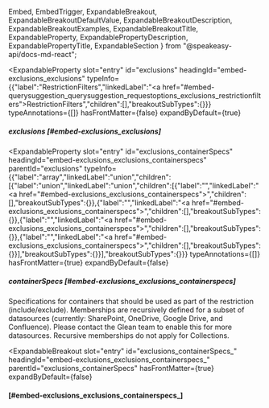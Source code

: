   Embed,
  EmbedTrigger,
  ExpandableBreakout,
  ExpandableBreakoutDefaultValue,
  ExpandableBreakoutDescription,
  ExpandableBreakoutExamples,
  ExpandableBreakoutTitle,
  ExpandableProperty,
  ExpandablePropertyDescription,
  ExpandablePropertyTitle,
  ExpandableSection
} from "@speakeasy-api/docs-md-react";

<ExpandableSection>

<ExpandableProperty
  slot="entry"
  id="exclusions"
  headingId="embed-exclusions_exclusions"
  typeInfo={{"label":"RestrictionFilters","linkedLabel":"<a href=\"#embed-querysuggestion_querysuggestion_requestoptions_exclusions_restrictionfilters\">RestrictionFilters</a>","children":[],"breakoutSubTypes":{}}}
  typeAnnotations={[]}
  hasFrontMatter={false}
  expandByDefault={true}
>

<ExpandablePropertyTitle slot="title">

##### exclusions [#embed-exclusions_exclusions]

</ExpandablePropertyTitle>

</ExpandableProperty>

<ExpandableProperty
  slot="entry"
  id="exclusions_containerSpecs"
  headingId="embed-exclusions_exclusions_containerspecs"
  parentId="exclusions"
  typeInfo={{"label":"array","linkedLabel":"union","children":[{"label":"union","linkedLabel":"union","children":[{"label":"","linkedLabel":"<a href=\"#embed-exclusions_exclusions_containerspecs\"></a>","children":[],"breakoutSubTypes":{}},{"label":"","linkedLabel":"<a href=\"#embed-exclusions_exclusions_containerspecs\"></a>","children":[],"breakoutSubTypes":{}},{"label":"","linkedLabel":"<a href=\"#embed-exclusions_exclusions_containerspecs\"></a>","children":[],"breakoutSubTypes":{}},{"label":"","linkedLabel":"<a href=\"#embed-exclusions_exclusions_containerspecs\"></a>","children":[],"breakoutSubTypes":{}}],"breakoutSubTypes":{}}],"breakoutSubTypes":{}}}
  typeAnnotations={[]}
  hasFrontMatter={true}
  expandByDefault={false}
>

<ExpandablePropertyTitle slot="title">

##### containerSpecs [#embed-exclusions_exclusions_containerspecs]

</ExpandablePropertyTitle>

<ExpandablePropertyDescription slot="description">

Specifications for containers that should be used as part of the restriction (include/exclude). Memberships are recursively defined for a subset of datasources (currently: SharePoint, OneDrive, Google Drive, and Confluence). Please contact the Glean team to enable this for more datasources. Recursive memberships do not apply for Collections.

</ExpandablePropertyDescription>

</ExpandableProperty>

<ExpandableBreakout
  slot="entry"
  id="exclusions_containerSpecs_"
  headingId="embed-exclusions_exclusions_containerspecs_"
  parentId="exclusions_containerSpecs"
  hasFrontMatter={true}
  expandByDefault={false}
>

<ExpandableBreakoutTitle slot="title">

####  [#embed-exclusions_exclusions_containerspecs_]

</ExpandableBreakoutTitle>

<ExpandableBreakoutDescription slot="description">

</ExpandableBreakoutDescription>

<ExpandableBreakoutExamples slot="examples">

</ExpandableBreakoutExamples>

<ExpandableBreakoutDefaultValue slot="defaultValue">

</ExpandableBreakoutDefaultValue>

<Embed slot="embed">

<EmbedTrigger slot="trigger" embedTitle="" triggerText="View  details">

<Embedembednamemissing0 />

</EmbedTrigger>

</Embed>

</ExpandableBreakout>

</ExpandableSection>
